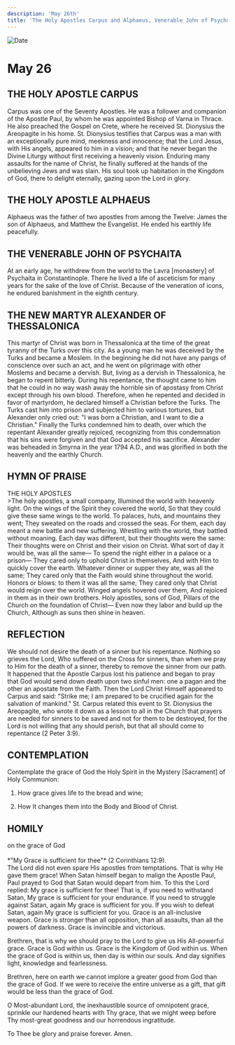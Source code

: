 ```yaml
---
description: 'May 26th'
title: 'The Holy Apostles Carpus and Alphaeus, Venerable John of Psychaita, New Martyr Alexander of Thessalonica'
---
```


<CustomPaginator />
<RunningHead />

<Image src="/title-imprint.png" height={68} width={50} alt="Date" className="title-imprint"/>

# <div id="date">May <Image className="four-dot" src="/four-dot.png" height={15} width={15} alt="" />26</div>

## THE HOLY APOSTLE CARPUS

Carpus was one of the Seventy Apostles. He was a follower and companion of the Apostle Paul, by whom he was appointed Bishop of Varna in Thrace. He also preached the Gospel on Crete, where he received St. Dionysius the Areopagite in his home. St. Dionysius testifies that Carpus was a man with an exceptionally pure mind, meekness and innocence; that the Lord Jesus, with His angels, appeared to him in a vision; and that he never began the Divine Liturgy without first receiving a heavenly vision. Enduring many assaults for the name of Christ, he finally suffered at the hands of the unbelieving Jews and was slain. His soul took up habitation in the Kingdom of God, there to delight eternally, gazing upon the Lord in glory.

## THE HOLY APOSTLE ALPHAEUS

Alphaeus was the father of two apostles from among the Twelve: James the son of Alphaeus, and Matthew the Evangelist. He ended his earthly life peacefully.

## THE VENERABLE JOHN OF PSYCHAITA

At an early age, he withdrew from the world to the Lavra [monastery] of Psychaita in Constantinople. There he lived a life of asceticism for many years for the sake of the love of Christ. Because of the veneration of icons, he endured banishment in the eighth century.

## THE NEW MARTYR ALEXANDER OF THESSALONICA

This martyr of Christ was born in Thessalonica at the time of the great tyranny of the Turks over this city. As a young man he was deceived by the Turks and became a Moslem. In the beginning he did not have any pangs of conscience over such an act, and he went on pilgrimage with other Moslems and became a dervish. But, living as a dervish in Thessalonica, he began to repent bitterly. During his repentance, the thought came to him that he could in no way wash away the horrible sin of apostasy from Christ except through his own blood. Therefore, when he repented and decided in favor of martyrdom, he declared himself a Christian before the Turks. The Turks cast him into prison and subjected him to various tortures, but Alexander only cried out: "I was born a Christian, and I want to die a Christian." Finally the Turks condemned him to death, over which the repentant Alexander greatly rejoiced, recognizing from this condemnation that his sins were forgiven and that God accepted his sacrifice. Alexander was beheaded in Smyrna in the year 1794 A.D., and was glorified in both the heavenly and the earthly Church.


## HYMN OF PRAISE
<div style={{textAlign:'center', color:'crimson', fontWeight:'bold'}}>
THE HOLY APOSTLES
</div>
>The holy apostles, a small company,  
Illumined the world with heavenly light.  
On the wings of the Spirit they covered the world,  
So that they could give these same wings to the world.  
To palaces, huts, and mountains they went;  
They sweated on the roads and crossed the seas.  
For them, each day meant a new battle and new suffering.  
Wrestling with the world, they battled without moaning.  
Each day was different, but their thoughts were the same:  
Their thoughts were on Christ and their vision on Christ.  
What sort of day it would be, was all the same—  
To spend the night either in a palace or a prison—  
They cared only to uphold Christ in themselves,  
And with Him to quickly cover the earth.  
Whatever dinner or supper they ate, was all the same;  
They cared only that the Faith would shine throughout the world.  
Honors or blows: to them it was all the same;  
They cared only that Christ would reign over the world.  
Winged angels hovered over them,  
And rejoiced in them as in their own brothers.  
Holy apostles, sons of God,  
Pillars of the Church on the foundation of Christ—  
Even now they labor and build up the Church,  
Although as suns then shine in heaven.  


## REFLECTION

We should not desire the death of a sinner but his repentance. Nothing so grieves the Lord, Who suffered on the Cross for sinners, than when we pray to Him for the death of a sinner, thereby to remove the sinner from our path. It happened that the Apostle Carpus lost his patience and began to pray that God would send down death upon two sinful men: one a pagan and the other an apostate from the Faith. Then the Lord Christ Himself appeared to Carpus and said: "Strike me; I am prepared to be crucified again for the salvation of mankind." St. Carpus related this event to St. Dionysius the Areopagite, who wrote it down as a lesson to all in the Church that prayers are needed for sinners to be saved and not for them to be destroyed, for the Lord is not willing that any should perish, but that all should come to repentance (2 Peter 3:9).


## CONTEMPLATION

Contemplate the grace of God the Holy Spirit in the Mystery [Sacrament] of Holy Communion:

1. How grace gives life to the bread and wine;

2. How It changes them into the Body and Blood of Christ.


## HOMILY
<div style={{textAlign:'center', color:'crimson', fontWeight:'bold'}}>
on the grace of God
</div><br />
<div style={{textAlign:'right'}}>
*"My Grace is sufficient for thee"* (2 Corinthians 12:9).
</div>
The Lord did not even spare His apostles from temptations. That is why He gave them grace! When Satan himself began to malign the Apostle Paul, Paul prayed to God that Satan would depart from him. To this the Lord replied: My grace is sufficient for thee! That is, if you need to withstand Satan, My grace is sufficient for your endurance. If you need to struggle against Satan, again My grace is sufficient for you. If you wish to defeat Satan, again My grace is sufficient for you. Grace is an all-inclusive weapon. Grace is stronger than all opposition, than all assaults, than all the powers of darkness. Grace is invincible and victorious.

Brethren, that is why we should pray to the Lord to give us His All-powerful grace. Grace is God within us. Grace is the Kingdom of God within us. When the grace of God is within us, then day is within our souls. And day signifies light, knowledge and fearlessness.

Brethren, here on earth we cannot implore a greater good from God than the grace of God. If we were to receive the entire universe as a gift, that gift would be less than the grace of God.

O Most-abundant Lord, the inexhaustible source of omnipotent grace, sprinkle our hardened hearts with Thy grace, that we might weep before Thy most-great goodness and our horrendous ingratitude.

To Thee be glory and praise forever. Amen.